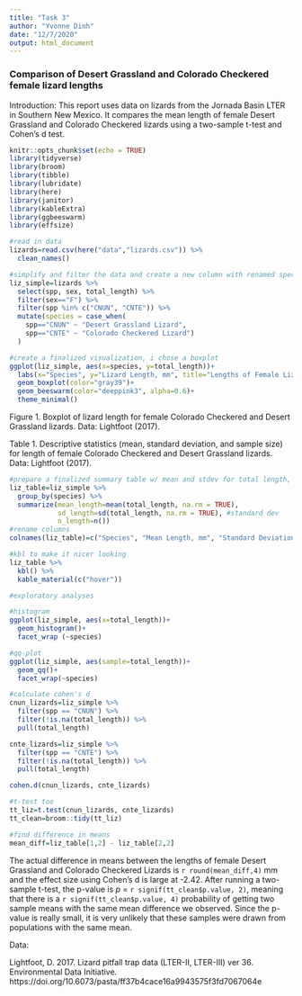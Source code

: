 ```yaml
---
title: "Task 3"
author: "Yvonne Dinh"
date: "12/7/2020"
output: html_document
---
```

### Comparison of Desert Grassland and Colorado Checkered female lizard lengths

Introduction: This report uses data on lizards from the Jornada Basin LTER in Southern New Mexico. It compares the mean length of female Desert Grassland and Colorado Checkered lizards using a two-sample t-test and Cohen's d test. 

```r
knitr::opts_chunk$set(echo = TRUE)
library(tidyverse)
library(broom)
library(tibble)
library(lubridate)
library(here)
library(janitor)
library(kableExtra)
library(ggbeeswarm)
library(effsize)
```

```r
#read in data
lizards=read.csv(here("data","lizards.csv")) %>% 
  clean_names()

#simplify and filter the data and create a new column with renamed species names
liz_simple=lizards %>% 
  select(spp, sex, total_length) %>% 
  filter(sex=="F") %>% 
  filter(spp %in% c("CNUN", "CNTE")) %>% 
  mutate(species = case_when(
    spp=="CNUN" ~ "Desert Grassland Lizard",
    spp=="CNTE" ~ "Colorado Checkered Lizard")
  )
```

```r
#create a finalized visualization, i chose a boxplot
ggplot(liz_simple, aes(x=species, y=total_length))+
  labs(x="Species", y="Lizard Length, mm", title="Lengths of Female Lizards")+
  geom_boxplot(color="gray39")+
  geom_beeswarm(color="deeppink3", alpha=0.6)+
  theme_minimal()
```

Figure 1. Boxplot of lizard length for female Colorado Checkered and Desert Grassland lizards. Data: Lightfoot (2017).


Table 1. Descriptive statistics (mean, standard deviation, and sample size) for length of female Colorado Checkered and Desert Grassland lizards. Data: Lightfoot (2017).
```r
#prepare a finalized summary table w/ mean and stdev for total length, sample size, for each species
liz_table=liz_simple %>%
  group_by(species) %>% 
  summarize(mean_length=mean(total_length, na.rm = TRUE),
            sd_length=sd(total_length, na.rm = TRUE), #standard dev
            n_length=n())
#rename columns
colnames(liz_table)=c("Species", "Mean Length, mm", "Standard Deviation, mm", "Sample Size")
```

```r
#kbl to make it nicer looking
liz_table %>% 
  kbl() %>%
  kable_material(c("hover"))
```

```r
#exploratory analyses

#histogram
ggplot(liz_simple, aes(x=total_length))+
  geom_histogram()+
  facet_wrap (~species)

#qq-plot
ggplot(liz_simple, aes(sample=total_length))+
  geom_qq()+
  facet_wrap(~species)
```

```r
#calculate cohen's d
cnun_lizards=liz_simple %>% 
  filter(spp == "CNUN") %>% 
  filter(!is.na(total_length)) %>% 
  pull(total_length)

cnte_lizards=liz_simple %>%  
  filter(spp == "CNTE") %>% 
  filter(!is.na(total_length)) %>% 
  pull(total_length)

cohen.d(cnun_lizards, cnte_lizards)

#t-test too
tt_liz=t.test(cnun_lizards, cnte_lizards)
tt_clean=broom::tidy(tt_liz)

#find difference in means
mean_diff=liz_table[1,2] - liz_table[2,2]
```

The actual difference in means between the lengths of female Desert Grassland and Colorado Checkered Lizards is `r round(mean_diff,4)` mm and the effect size using Cohen's d is large at -2.42. After running a two-sample t-test, the p-value is *p* = `r signif(tt_clean$p.value, 2)`, meaning that there is a `r signif(tt_clean$p.value, 4)` probability of getting two sample means with the same mean difference we observed. Since the p-value is really small, it is very unlikely that these samples were drawn from populations with the same mean.

Data:

Lightfoot, D. 2017. Lizard pitfall trap data (LTER-II, LTER-III) ver 36. Environmental Data Initiative. https://doi.org/10.6073/pasta/ff37b4cace16a9943575f3fd7067064e 


